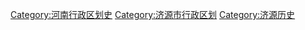 [[Category:河南行政区划史|Category:河南行政区划史]]
[[Category:济源市行政区划|Category:济源市行政区划]]
[[Category:济源历史|Category:济源历史]]